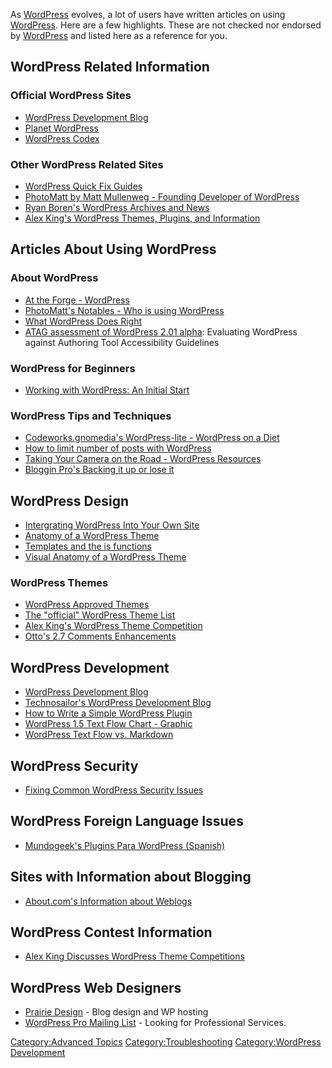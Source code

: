 As [[WordPress]] evolves, a lot of users have written articles on using [[WordPress]].  Here are a few highlights.  These are not checked nor endorsed by [[WordPress]] and listed here as a reference for you.

==WordPress Related Information==

===Official WordPress Sites===

*[http://wordpress.org/development/ WordPress Development Blog]
*[http://planet.wordpress.org/ Planet WordPress]
*[http://codex.wordpress.org/ WordPress Codex]

===Other WordPress Related Sites===

*[https://wpza.net/fixing-common-wordpress-security-issues/ WordPress Quick Fix Guides]
*[http://photomatt.net/ PhotoMatt by Matt Mullenweg - Founding Developer of WordPress]
*[http://boren.nu/archives/category/wordpress/ Ryan Boren's WordPress Archives and News]
*[http://www.alexking.org/ Alex King's WordPress Themes, Plugins, and Information]

==Articles About Using WordPress==

===About WordPress===
*[http://interactive.linuxjournal.com/article/7624 At the Forge - WordPress]
*[http://photomatt.net/2004/03/31/notables/ PhotoMatt's Notables - Who is using WordPress]
* [http://www.laurenwood.org/anyway/index.php?p=20 What WordPress Does Right]
* [http://joeclark.org/access/webaccess/WordPress-ATAG-evaluation.html ATAG assessment of WordPress 2.01 alpha]: Evaluating WordPress against Authoring Tool Accessibility Guidelines

===WordPress for Beginners===

*[http://www.kyantonius.com/weblog/archives/2004/09/14/working-with-wordpress-an-initial-start/ Working with WordPress: An Initial Start]

===WordPress Tips and Techniques===

* [http://codeworks.gnomedia.com/archives/2005/programming/wordpress/wordpress-lite/ Codeworks.gnomedia's WordPress-lite - WordPress on a Diet]
* [http://justinblanton.com/2005/02/limit-number-of-posts-with-wordpress How to limit number of posts with WordPress]
* [http://www.cameraontheroad.com/?p=600 Taking Your Camera on the Road - WordPress Resources]
* [http://www.bloggingpro.com/archives/2004/05/28/backing-it-up-or-lose-it/ Bloggin Pro's Backing it up or lose it]

==WordPress Design==

*[http://www.jonathanwold.com/tutorials/wordpress_integration/ Intergrating WordPress Into Your Own Site]
*[https://ryan.boren.me/2004/11/10/anatomy-of-a-wordpress-theme/ Anatomy of a WordPress Theme]
*[https://ryan.boren.me/2004/10/16/templates-and-the-is-functions/ Templates and the is functions]
*[http://www.transycan.net/abc/visual_anat.html Visual Anatomy of a WordPress Theme]

===WordPress Themes===

*[http://www.wordpress.org/themes WordPress Approved Themes]
*[http://codex.wordpress.org/Using_Themes/Theme_List The "official" WordPress Theme List]
*[http://www.alexking.org/blog/2005/02/27/wordpress-theme-competition/ Alex King's WordPress Theme Competition]
*[http://ottopress.com/2008/wordpress-2-7-comments-enhancements/ Otto's 2.7 Comments Enhancements]

==WordPress Development==

*[http://wordpress.org/development/ WordPress Development Blog]
*[http://www.technosailor.com/ Technosailor's WordPress Development Blog]
*[http://www.asymptomatic.net/archives/2005/02/22/1328/how-to-write-a-simple-wordpress-plugin/ How to Write a Simple WordPress Plugin]
* [http://www.michelf.com/img/blog/wordpress1.5-text-flow.png WordPress 1.5 Text Flow Chart - Graphic]
* [http://www.michelf.com/weblog/2005/wordpress-text-flow-vs-markdown/ WordPress Text Flow vs. Markdown]

==WordPress Security==

*[https://wpza.net/fixing-common-wordpress-security-issues/ Fixing Common WordPress Security Issues]

==WordPress Foreign Language Issues==

*[http://mundogeek.net/wiki/doku.php?id=plugins_para_wordpress Mundogeek's Plugins Para WordPress (Spanish)]

==Sites with Information about Blogging==

*[http://weblogs.about.com/ About.com's Information about Weblogs]

==WordPress Contest Information==

* [http://www.alexking.org/blog/2005/06/27/competition-lessons/ Alex King Discusses WordPress Theme Competitions]

==WordPress Web Designers==

*[http://www.transycan.net Prairie Design] - Blog design and WP hosting
*[http://lists.automattic.com/mailman/listinfo/wp-pro WordPress Pro Mailing List] - Looking for Professional Services.

[[Category:Advanced Topics]]
[[Category:Troubleshooting]]
[[Category:WordPress Development]]
